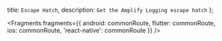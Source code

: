   title: `Escape Hatch`,
  description: `Get the Amplify Logging escape hatch`
};


<Fragments
  fragments={{
    android: commonRoute,
    flutter: commonRoute,
    ios: commonRoute,
    'react-native': commonRoute
  }}
/>

